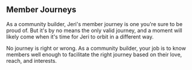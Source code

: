 ## Member Journeys

As a community builder, Jeri's member journey is one you're sure
to be proud of. But it's by no means the only valid journey,
and a moment will likely come when it's time for Jeri to orbit
in a different way.

No journey is right or wrong. As a community
builder, your job is to know members well
enough to facilitate the right journey
based on their love, reach, and interests.
